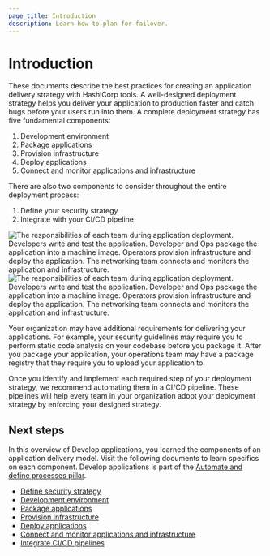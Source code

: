 ```yaml
---
page_title: Introduction
description: Learn how to plan for failover.
---
```


# Introduction

These documents describe the best practices for creating an application delivery
strategy with HashiCorp tools. A well-designed deployment strategy helps you
deliver your application to production faster and catch bugs before your users
run into them. A complete deployment strategy has five fundamental components:

1. Development environment
1. Package applications
1. Provision infrastructure
1. Deploy applications
1. Connect and monitor applications and infrastructure

There are also two components to consider throughout the entire deployment process:

1. Define your security strategy
1. Integrate with your CI/CD pipeline

![The responsibilities of each team during application deployment. Developers write and test the application. Developer and Ops package the application into a machine image. Operators provision infrastructure and deploy the application. The networking team connects and monitors the application and infrastructure.](/img/docs/waf/app-delivery-roles.png#light-theme-only)
![The responsibilities of each team during application deployment. Developers write and test the application. Developer and Ops package the application into a machine image. Operators provision infrastructure and deploy the application. The networking team connects and monitors the application and infrastructure.](/img/docs/waf/app-delivery-roles-dark.png#dark-theme-only)

Your organization may have additional requirements for delivering your
applications. For example, your security guidelines may require you to perform
static code analysis on your codebase before you package it. After you package
your application, your operations team may have a package registry that they
require you to upload your application to.

Once you identify and implement each required step of your deployment strategy,
we recommend automating them in a CI/CD pipeline. These pipelines will help
every team in your organization adopt your deployment strategy by enforcing your
designed strategy.

## Next steps

In this overview of Develop applications, you learned the components of an application delivery model. Visit the following documents to learn specifics on each component. Develop applications is part of the [Automate and define processes pillar](/well-architected-framework/automate-and-define-processes).

- [Define security strategy](/well-architected-framework/automate-and-define-processes/develop-and-deploy/develop-applications/define-security-strategy)
- [Development environment](/well-architected-framework/automate-and-define-processes/develop-and-deploy/develop-applications/development-environment)
- [Package applications](/well-architected-framework/automate-and-define-processes/develop-and-deploy/develop-applications/package-application)
- [Provision infrastructure](/well-architected-framework/automate-and-define-processes/develop-and-deploy/develop-applications/provision-infrastructure)
- [Deploy applications](/well-architected-framework/automate-and-define-processes/develop-and-deploy/develop-applications/deploy-applications)  
- [Connect and monitor applications and infrastructure](/well-architected-framework/automate-and-define-processes/develop-and-deploy/develop-applications/monitor)
- [Integrate CI/CD pipelines](/well-architected-framework/automate-and-define-processes/develop-and-deploy/develop-applications/ci-cd-pipelines)